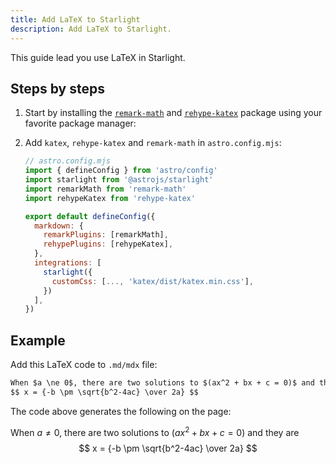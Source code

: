 ```yaml
---
title: Add LaTeX to Starlight
description: Add LaTeX to Starlight.
---
```



This guide lead you use LaTeX in Starlight.

## Steps by steps

<Steps>

1.  Start by installing the [`remark-math`](https://github.com/remarkjs/remark-math) and [`rehype-katex`](https://github.com/remarkjs/remark-math/tree/main/packages/rehype-katex) package using your favorite package manager:
    <PackageManagerCommand command='add katex rehype-katex remark-math' />

2.  Add `katex`, `rehype-katex` and `remark-math` in `astro.config.mjs`:

    ```js ins={3-4, 14}
    // astro.config.mjs
    import { defineConfig } from 'astro/config'
    import starlight from '@astrojs/starlight'
    import remarkMath from 'remark-math'
    import rehypeKatex from 'rehype-katex'

    export default defineConfig({
      markdown: {
        remarkPlugins: [remarkMath],
        rehypePlugins: [rehypeKatex],
      },
      integrations: [
        starlight({
          customCss: [..., 'katex/dist/katex.min.css'],
        })
      ],
    })
    ```

</Steps>

## Example

Add this LaTeX code to `.md/mdx` file:

```md
When $a \ne 0$, there are two solutions to $(ax^2 + bx + c = 0)$ and they are
$$ x = {-b \pm \sqrt{b^2-4ac} \over 2a} $$
```

The code above generates the following on the page:

When $a \ne 0$, there are two solutions to $(ax^2 + bx + c = 0)$ and they are
$$ x = {-b \pm \sqrt{b^2-4ac} \over 2a} $$
